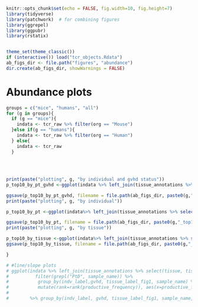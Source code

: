 ```r
knitr::opts_chunk$set(echo = FALSE, fig.width=10, fig.height=7) 
library(tidyverse) 
library(patchwork)  # for combining figures
library(ggrepel)
library(ggpubr)
library(rstatix)


theme_set(theme_classic())
if (interactive()) load("tcr_objects.Rdata")
ab_figs_dir <- file.path("figures", "abundance")
dir.create(ab_figs_dir, showWarnings = FALSE)

```

# Abundance plots
```r
groups = c("mice", "humans", "all")
for (g in groups){
  if (g == "mice"){
    indata <- tcr_raw %>% filter(org == "Mouse")
  }else if(g == "humans"){
    indata <- tcr_raw %>% filter(org == "Human")
  } else{
    indata <- tcr_raw 
  }
  
  
  
  
print(paste("plotting", g, "by individual and gvhd status"))
p_top10_by_pt_gvhd <-ggplot(indata %>% left_join(tissue_annotations %>% select(tissue, tissue_label_fig1))  %>% group_by(indv_label,gvhd, tissue_label_fig1, sample_name) %>% arrange(desc(productive_frequency)) %>% mutate(top10=ifelse(row_number() < 11, paste0("Top 10 (", org, ")"), "Other")) %>% group_by(indv_label, gvhd, tissue_label_fig1, sample_name, top10) %>% summarize(freq=sum(productive_frequency)), aes(x=tissue_label_fig1, y=freq, fill=top10)) + geom_bar(stat="identity") + scale_fill_manual(values = c("Top 10 (Mouse)"="firebrick", "Top 10 (Human)"="red", "Other"="grey")) + theme_classic() + theme(axis.text.x =element_text(angle=90, hjust=1)) + scale_x_discrete(expand = c(0,0)) + scale_y_continuous(expand=c(0,0)) + facet_grid(gvhd~indv_label, scales = "free_x")

ggsave(p_top10_by_pt_gvhd, filename = file.path(ab_figs_dir, paste0(g,"_top10_by_pt_and_gvhd.pdf")), width = 25, height = 10)
print(paste("plotting", g, "by individual"))

p_top10_by_pt <-ggplot(indata%>% left_join(tissue_annotations %>% select(tissue, tissue_label_fig1)) %>%  group_by(indv_label, tissue_label_fig1, sample_name) %>% arrange(desc(productive_frequency)) %>% mutate(top10=ifelse(row_number() < 11, paste0("Top 10 (", org, ")"), "Other")) %>% group_by(indv_label, tissue_label_fig1, sample_name, top10) %>% summarize(freq=sum(productive_frequency)), aes(x=tissue_label_fig1, y=freq, fill=top10)) + geom_bar(stat="identity") + scale_fill_manual(values = c("Top 10 (Mouse)"="firebrick", "Top 10 (Human)"="red", "Other"="grey")) + theme_classic() + theme(axis.text.x =element_text(angle=90, hjust=1)) + scale_x_discrete(expand = c(0,0)) + scale_y_continuous(expand=c(0,0)) + facet_wrap(~indv_label, scales = "free_x")

ggsave(p_top10_by_pt, filename = file.path(ab_figs_dir, paste0(g,"_top10_by_pt.pdf")), width = 10, height = 15)
print(paste("plotting", g, "by tissue"))

p_top10_by_tissue <-ggplot(indata%>% left_join(tissue_annotations %>% select(tissue, tissue_label_fig1)) %>%  group_by(indv_label, total_templates, tissue_label_fig1, sample_name) %>% arrange(desc(productive_frequency)) %>% mutate(top10=ifelse(row_number() < 11, paste0("Top 10 (", org, ")"), "Other")) %>% group_by(indv_label, total_templates, tissue_label_fig1, sample_name, top10) %>% summarize(freq=sum(productive_frequency)) , aes(x=indv_label, y=freq, fill=top10)) + geom_bar(stat="identity") + scale_fill_manual(values = c("Top 10 (Mouse)"="firebrick", "Top 10 (Human)"="red", "Other"="grey")) + theme_classic() + theme(axis.text.x =element_text(angle=90, hjust=1)) + scale_x_discrete(expand = c(0,0)) + scale_y_continuous(expand=c(0,0)) + facet_wrap(~tissue_label_fig1, scales = "free_x")
ggsave(p_top10_by_tissue, filename = file.path(ab_figs_dir, paste0(g,"_top10_by_tissue.pdf")), width = 10, height = 15)

}

# #line/slope plots
# ggplot(indata %>% left_join(tissue_annotations %>% select(tissue, tissue_label_fig1)) %>% 
#          filter(grepl("PtD", sample_name)) %>% 
#           group_by(indv_label,gvhd, tissue_label_fig1, sample_name) %>% freq=sum(productive_frequency) %?% 
#           mutate(rank=rank(productive_frequency)), aes(x=productive_frequency, y=freq
#        
#        %>% group_by(indv_label, gvhd, tissue_label_fig1, sample_name, rank) %>% summarize(freq=sum(productive_frequency)), aes(x=rank, y=freq)) + geom_point(stat="identity") + scale_fill_manual(values = c("Top 10 (Mouse)"="firebrick", "Top 10 (Human)"="red", "Other"="grey")) + theme_classic() + theme(axis.text.x =element_text(angle=90, hjust=1)) + scale_x_discrete(expand = c(0,0)) + scale_y_continuous(expand=c(0,0)) + facet_wrap(~tissue_label_fig1, scales = "free_x")

```
